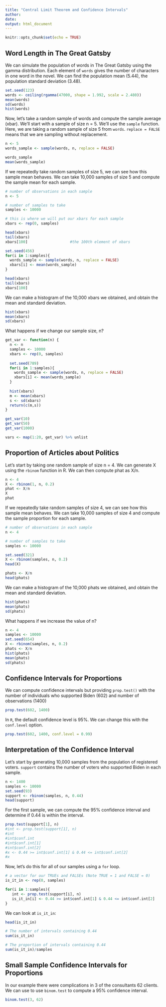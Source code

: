 ```yaml
---
title: "Central Limit Theorem and Confidence Intervals"
author: 
date: 
output: html_document
---
```


```r
knitr::opts_chunk$set(echo = TRUE)
```

## Word Length in The Great Gatsby

We can simulate the population of words in The Great Gatsby using the gamma distribution.  Each element of `words` gives the number of characters in one word in the novel.  We can find the population mean (5.44), the population standard deviation (3.48).

```r
set.seed(123)
words <- ceiling(rgamma(47000, shape = 1.992, scale = 2.480))
mean(words)
sd(words)
hist(words)
```

Now, let's take a random sample of words and compute the sample average (xbar).  We'll start with a sample of size n = 5.  We'll use the `sample` function.  Here, we are taking a random sample of size 5 from `words`.  `replace = FALSE` means that we are sampling without replacement.

```r
n <- 5
words_sample <- sample(words, n, replace = FALSE)
```

```r
words_sample
mean(words_sample)
```

If we repeatedly take random samples of size 5, we can see how this sample mean behaves.  We can take 10,000 samples of size 5 and compute the sample mean for each sample.

```r
# number of observations in each sample
n <- 5

# number of samples to take
samples <- 10000   

# this is where we will put our xbars for each sample
xbars <- rep(0, samples)          
```

```r
head(xbars)
tail(xbars)
xbars[100]                   #the 100th element of xbars
```

```r
set.seed(456)
for(i in 1:samples){
  words_sample <- sample(words, n, replace = FALSE)
  xbars[i] <- mean(words_sample)
}
```

```r
head(xbars)
tail(xbars)
xbars[100]
```

We can make a histogram of the 10,000 xbars we obtained, and obtain the mean and standard deviation.

```r
hist(xbars)
mean(xbars)
sd(xbars)
```

What happens if we change our sample size, n?

```r
get_var <- function(n) {
  n <- n
  samples <- 10000   
  xbars <- rep(0, samples)    
  
  set.seed(789)
  for(i in 1:samples){
    words_sample <- sample(words, n, replace = FALSE)
    xbars[i] <- mean(words_sample)
  }
  
  hist(xbars)
  m <- mean(xbars)
  s <- sd(xbars)
  return(c(m,s))
}
```

```r
get_var(10)
get_var(50)
get_var(1000)
```


```r
vars <- map(1:20, get_var) %>% unlist
```


## Proportion of Articles about Politics

Let's start by taking one random sample of size n = 4.  We can generate X using the `rbinom` function in R.  We can then compute phat as X/n.

```r
n <- 4
X <- rbinom(1, n, 0.2)
phat <- X/n
X
phat
```

If we repeatedly take random samples of size 4, we can see how this sample mean behaves.  We can take 10,000 samples of size 4 and compute the sample proportion for each sample.

```r
# number of observations in each sample
n <- 4

# number of samples to take
samples <- 10000 
```

```r
set.seed(321)
X <- rbinom(samples, n, 0.2)
head(X)
```

```r
phats <- X/n
head(phats)
```

We can make a histogram of the 10,000 phats we obtained, and obtain the mean and standard deviation.

```r
hist(phats)
mean(phats)
sd(phats)
```

What happens if we increase the value of n?

```r
n <- 4
samples <- 10000
set.seed(654)
X <- rbinom(samples, n, 0.2)
phats <- X/n
hist(phats)
mean(phats)
sd(phats)
```

## Confidence Intervals for Proportions 

We can compute confidence intervals but providing `prop.test()` with the number of individuals who supported Biden (602) and number of observations (1400)

```r
prop.test(602, 1400)
```

In `R`, the default confidence level is 95%.  We can change this with the `conf.level` option.

```r
prop.test(602, 1400, conf.level = 0.99)
```

## Interpretation of the Confidence Interval

Let's start by generating 10,000 samples from the population of registered voters.  `support` contains the number of voters who supported Biden in each sample.

```r
n <- 1400
samples <- 10000
set.seed(93)
support <- rbinom(samples, n, 0.44)
head(support)
```

For the first sample, we can compute the 95% confidence interval and determine if 0.44 is within the interval.

```r
prop.test(support[1], n)
#int <- prop.test(support[1], n)
#int
#int$conf.int
#int$conf.int[1]
#int$conf.int[2]
#x <- 0.44 >= int$conf.int[1] & 0.44 <= int$conf.int[2]
#x
```

Now, let's do this for all of our samples using a `for` loop.

```r
# a vector for our TRUEs and FALSEs (Note TRUE = 1 and FALSE = 0)
is_it_in <- rep(0, samples)

for(i in 1:samples){
   int <- prop.test(support[i], n)
   is_it_in[i] <- 0.44 >= int$conf.int[1] & 0.44 <= int$conf.int[2]
}
```

We can look at `is_it_in`:

```r
head(is_it_in)

# The number of intervals containing 0.44
sum(is_it_in)

# The proportion of intervals containing 0.44
sum(is_it_in)/samples
```

## Small Sample Confidence Intervals for Proportions

In our example there were complications in 3 of the consultants 62 clients.  We can use to use `binom.test` to compute a 95% confidence interval.

```r
binom.test(3, 62)
```


